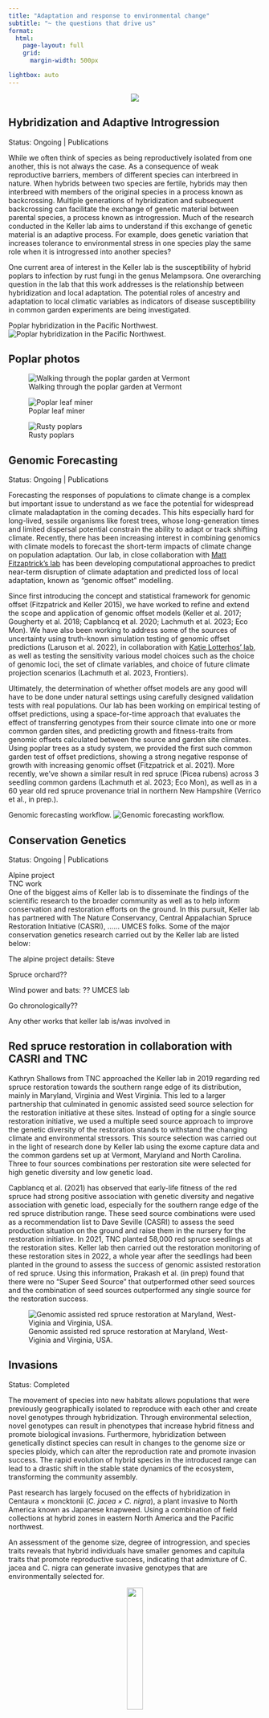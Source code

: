 ```yaml
---
title: "Adaptation and response to environmental change"
subtitle: "~ the questions that drive us" 
format: 
  html:
    page-layout: full
    grid:
      margin-width: 500px

lightbox: auto
---  
```






<center>
:::{.column-screen}
![](website_banner_research_transparent_background3.png){.no-lightbox}
:::
</center>



::::: {.column-screen}

:::::

## Hybridization and Adaptive Introgression
<a>Status: Ongoing</a> \| <a>Publications</a><br>

:::: {layout="[ 100, 0 ]"}

::: {#first-column}
While we often think of species as being reproductively isolated from one another, this is not always the case. As a consequence of weak reproductive barriers, members of different species can interbreed in nature. When hybrids between two species are fertile, hybrids may then interbreed with members of the original species in a process known as backcrossing. Multiple generations of hybridization and subsequent backcrossing can facilitate the exchange of genetic material between parental species, a process known as introgression. Much of the research conducted in the Keller lab aims to understand if this exchange of genetic material is an adaptive process. For example, does genetic variation that increases tolerance to environmental stress in one species play the same role when it is introgressed into another species?   

One current area of interest in the Keller lab is the susceptibility of hybrid poplars to infection by rust fungi in the genus Melampsora. One overarching question in the lab that this work addresses is the relationship between hybridization and local adaptation. The potential roles of ancestry and adaptation to local climatic variables as indicators of disease susceptibility in common garden experiments are being investigated.  

::: 


::: {.column-margin}
Poplar hybridization in the Pacific Northwest.
![Poplar hybridization in the Pacific Northwest.](poplar_introgression.jpg){.lightbox group="poplar"}  

:::

::::


:::: {.callout-note collapse="true" appearance="minimal} 

## Poplar photos
::: {layout-nrow=1}
![Walking through the poplar garden at Vermont](./poplar/common_garden_walk.jpg){group="poplar"}

![Poplar leaf miner](./poplar/poplar_leaf_miner.jpg){group="poplar"}

![Rusty poplars](./poplar/rusty.jpg){group="poplar"}
:::
::::
 



## Genomic Forecasting  
<a>Status: Ongoing</a> \| <a>Publications</a><br>

:::: {layout="[ 100, 0 ]"}

::: {#first-column}
Forecasting the responses of populations to climate change is a complex but important issue to understand as we face the potential for widespread climate maladaptation in the coming decades. This hits especially hard for long-lived, sessile organisms like forest trees, whose long-generation times and limited dispersal potential constrain the ability to adapt or track shifting climate. Recently, there has been increasing interest in combining genomics with climate models to forecast the short-term impacts of climate change on population adaptation. Our lab, in close collaboration with [Matt Fitzaptrick’s lab](https://mfitzpatrick.al.umces.edu/Site/Welcome.html) has been developing computational approaches to predict near-term disruption of climate adaptation and predicted loss of local adaptation, known as “genomic offset” modelling. 

Since first introducing the concept and statistical framework for genomic offset (Fitzpatrick and Keller 2015), we have worked to refine and extend the scope and application of genomic offset models (Keller et al. 2017; Gougherty et al. 2018; Capblancq et al. 2020; Lachmuth et al. 2023; Eco Mon). We have also been working to address some of the sources of uncertainty using truth-known simulation testing of genomic offset predictions (Laruson et al. 2022), in collaboration with [Katie Lotterhos’ lab](https://sites.google.com/site/katielotterhos/home), as well as testing the sensitivity various model choices such as the choice of genomic loci, the set of climate variables, and choice of future climate projection scenarios (Lachmuth et al. 2023, Frontiers).  

Ultimately, the determination of whether offset models are any good will have to be done under natural settings using carefully designed validation tests with real populations. Our lab has been working on empirical testing of offset predictions, using a space-for-time approach that evaluates the effect of transferring genotypes from their source climate into one or more common garden sites, and predicting growth and fitness-traits from genomic offsets calculated between the source and garden site climates. Using poplar trees as a study system, we provided the first such common garden test of offset predictions, showing a strong negative response of growth with increasing genomic offset (Fitzpatrick et al. 2021). More recently, we've shown a similar result in red spruce (Picea rubens) across 3 seedling common gardens (Lachmuth et al. 2023; Eco Mon), as well as in a 60 year old red spruce provenance trial in northern New Hampshire (Verrico et al., in prep.). 

::: 


::: {#second-column .column-margin}

Genomic forecasting workflow.
![Genomic forecasting workflow.](genomic_forecasting.png){.lightbox group="forecasting"}  

:::


::::


## Conservation Genetics  

<a>Status: Ongoing</a> \| <a>Publications</a><br>

Alpine project  
TNC work  
One of the biggest aims of Keller lab is to disseminate the findings of the scientific research to the broader community as well as to help inform conservation and restoration efforts on the ground. In this pursuit, Keller lab has partnered with The Nature Conservancy, Central Appalachian Spruce Restoration Initiative (CASRI), …… UMCES folks. Some of the major conservation  genetics research carried out by the Keller lab are listed below:  


The alpine project details: Steve  

Spruce orchard??  

   

Wind power and bats: ?? UMCES lab

Go chronologically??

Any other works that keller lab is/was involved in


::: {.callout-note collapse="true" appearance="minimal} 

## Red spruce restoration in collaboration with CASRI and TNC

Kathryn Shallows from TNC approached the Keller lab in 2019 regarding red spruce restoration towards the southern range edge of its distribution, mainly in Maryland, Virginia and West Virginia. This led to a larger partnership that culminated in genomic assisted seed source selection for the restoration initiative at these sites. Instead of opting for a single source restoration initiative, we used a multiple seed source approach to improve the genetic diversity of the restoration stands to withstand the changing climate and environmental stressors. This source selection was carried out in the light of research done by Keller lab using the exome capture data and the common gardens set up at Vermont, Maryland and North Carolina. Three to four sources combinations per restoration site were selected for high genetic diversity and low genetic load.   

|
Capblancq et al. (2021) has observed that early-life fitness of the red spruce had strong positive association with genetic diversity and negative association with genetic load, especially for the southern range edge of the red spruce distribution range. These seed source combinations were used as a recommendation list to Dave Seville (CASRI) to assess the seed production situation on the ground and raise them in the nursery for the restoration initiative. In 2021, TNC planted 58,000 red spruce seedlings at the restoration sites. Keller lab then carried out the restoration monitoring of these restoration sites in 2022, a whole year after the seedlings had been planted in the ground to assess the success of genomic assisted restoration of red spruce. Using this information, Prakash et al. (in prep) found that there were no “Super Seed Source” that outperformed other seed sources and the combination of seed sources outperformed any single source for the restoration success.


![Genomic assisted red spruce restoration at Maryland, West-Viginia and Virginia, USA.](TNC_conservation_genetics.png){.lightbox group="red-spruce"}
:::


## Invasions  
<a>Status: Completed</a>

The movement of species into new habitats allows populations that were previously geographically isolated to reproduce with each other and create novel genotypes through hybridization. Through environmental selection, novel genotypes can result in phenotypes that increase hybrid fitness and promote biological invasions. Furthermore, hybridization between genetically distinct species can result in changes to the genome size or species ploidy, which can alter the reproduction rate and promote invasion success. The rapid evolution of hybrid species in the introduced range can lead to a drastic shift in the stable state dynamics of the ecosystem, transforming the community assembly.  

Past research has largely focused on the effects of hybridization in Centaura × moncktonii (*C. jacea × C. nigra*), a plant invasive to North America known as Japanese knapweed. Using a combination of field collections at hybrid zones in eastern North America and the Pacific northwest.   

An assessment of the genome size, degree of introgression, and species traits reveals that hybrid individuals have smaller genomes and capitula traits that promote reproductive success, indicating that admixture of C. jacea and C. nigra can generate invasive genotypes that are environmentally selected for. 






<center>

<img src="../img/UVM_logo_green.png" style="height: 25%; width: 25%; object-fit: contain" onclick="window.open(&apos;https://www.uvm.edu&apos;, &apos;blank&apos;);"/>

<center>